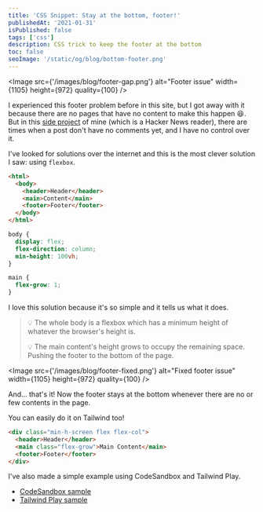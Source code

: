 ```yaml
---
title: 'CSS Snippet: Stay at the bottom, footer!'
publishedAt: '2021-01-31'
isPublished: false
tags: ['css']
description: CSS trick to keep the footer at the bottom
toc: false
seoImage: '/static/og/blog/bottom-footer.png'
---
```


<Image
  src={'/images/blog/footer-gap.png'}
  alt="Footer issue"
  width={1105}
  height={972}
  quality={100}
/>

I experienced this footer problem before in this site, but I got away with it because there are no pages that have no content to make this happen 😆. But in this [side project](https://hn.jeffjadulco.com) of mine (which is a Hacker News reader), there are times when a post don't have no comments yet, and I have no control over it.

I've looked for solutions over the internet and this is the most clever solution I saw: using `flexbox`.

```html showLineNumbers fileName=index.html
<html>
  <body>
    <header>Header</header>
    <main>Content</main>
    <footer>Footer</footer>
  </body>
</html>
```

```css showLineNumbers fileName=index.css
body {
  display: flex;
  flex-direction: column;
  min-height: 100vh;
}

main {
  flex-grow: 1;
}
```

I love this solution because it's so simple and it tells us what it does.

> 💡 The whole body is a flexbox which has a minimum height of whatever the browser's height is.
>
> 💡 The main content's height grows to occupy the remaining space. Pushing the footer to the bottom of the page.

<Image
  src={'/images/blog/footer-fixed.png'}
  alt="Fixed footer issue"
  width={1105}
  height={972}
  quality={100}
/>

And... that's it! Now the footer stays at the bottom whenever there are no or few contents in the page.

You can easily do it on Tailwind too!

```html showLineNumbers fileName=index.html
<div class="min-h-screen flex flex-col">
  <header>Header</header>
  <main class="flex-grow">Main Content</main>
  <footer>Footer</footer>
</div>
```

I've also made a simple example using CodeSandbox and Tailwind Play.

- [CodeSandbox sample](https://codesandbox.io/s/hopeful-lichterman-g8dkb?file=/index.html)
- [Tailwind Play sample](https://play.tailwindcss.com/pymHJ6XIPU)
